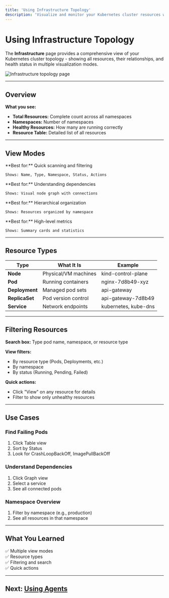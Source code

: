 ```yaml
---
title: 'Using Infrastructure Topology'
description: 'Visualize and monitor your Kubernetes cluster resources with interactive topology views'
---
```


# Using Infrastructure Topology

The **Infrastructure** page provides a comprehensive view of your Kubernetes cluster topology - showing all resources, their relationships, and health status in multiple visualization modes.

<Frame>
  <img
    src="/images/using/using-infrastructure-01-overview.png"
    alt="Infrastructure topology page"
  />
</Frame>

---

## Overview

**What you see:**
- **Total Resources:** Complete count across all namespaces
- **Namespaces:** Number of namespaces
- **Healthy Resources:** How many are running correctly
- **Resource Table:** Detailed list of all resources

---

## View Modes

<Tabs>
  <Tab title="Table View">
    **Best for:** Quick scanning and filtering
    
    Shows: Name, Type, Namespace, Status, Actions
  </Tab>

  <Tab title="Graph View">
    **Best for:** Understanding dependencies
    
    Shows: Visual node graph with connections
  </Tab>

  <Tab title="Tree View">
    **Best for:** Hierarchical organization
    
    Shows: Resources organized by namespace
  </Tab>

  <Tab title="Dashboard View">
    **Best for:** High-level metrics
    
    Shows: Summary cards and statistics
  </Tab>
</Tabs>

---

## Resource Types

| Type | What It Is | Example |
|------|------------|---------|
| **Node** | Physical/VM machines | kind-control-plane |
| **Pod** | Running containers | nginx-7d8b49-xyz |
| **Deployment** | Managed pod sets | api-gateway |
| **ReplicaSet** | Pod version control | api-gateway-7d8b49 |
| **Service** | Network endpoints | kubernetes, kube-dns |

---

## Filtering Resources

**Search box:** Type pod name, namespace, or resource type

**View filters:**
- By resource type (Pods, Deployments, etc.)
- By namespace
- By status (Running, Pending, Failed)

**Quick actions:**
- Click "View" on any resource for details
- Filter to show only unhealthy resources

---

## Use Cases

### Find Failing Pods
1. Click Table view
2. Sort by Status
3. Look for CrashLoopBackOff, ImagePullBackOff

### Understand Dependencies
1. Click Graph view
2. Select a service
3. See all connected pods

### Namespace Overview
1. Filter by namespace (e.g., production)
2. See all resources in that namespace

---

## What You Learned

✅ Multiple view modes  
✅ Resource types  
✅ Filtering and search  
✅ Quick actions  

---

## Next: [Using Agents](/using/agents)

